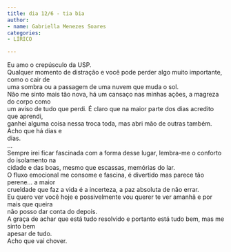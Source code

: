 ```yaml
---
title: dia 12/6 - tia bia
author:
- name: Gabriella Menezes Soares
categories:
- LÍRICO

---
```


| Eu amo o crepúsculo da USP.
| Qualquer momento de distração e você pode perder algo muito importante, como o cair de
| uma sombra ou a passagem de uma nuvem que muda o sol.
| Não me sinto mais tão nova, há um cansaço nas minhas ações, a magreza do corpo como
| um aviso de tudo que perdi. É claro que na maior parte dos dias acredito que aprendi,
| ganhei alguma coisa nessa troca toda, mas abri mão de outras também. Acho que há dias e
| dias.
| ...
| Sempre irei ficar fascinada com a forma desse lugar, lembra-me o conforto do isolamento na
| cidade e das boas, mesmo que escassas, memórias do lar.
| O fluxo emocional me consome e fascina, é divertido mas parece tão perene... a maior
| crueldade que faz a vida é a incerteza, a paz absoluta de não errar.
| Eu quero ver você hoje e possivelmente vou querer te ver amanhã e por mais que queira
| não posso dar conta do depois.
| A graça de achar que está tudo resolvido e portanto está tudo bem, mas me sinto bem
| apesar de tudo.
| Acho que vai chover.

<a href="https://instagram.com/gab.ismenezes"><i class="bi bi-instagram"></i></a>
